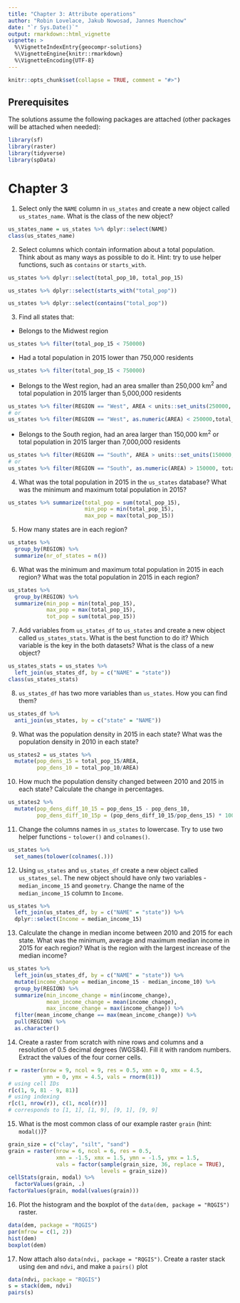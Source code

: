 ```yaml
---
title: "Chapter 3: Attribute operations"
author: "Robin Lovelace, Jakub Nowosad, Jannes Muenchow"
date: "`r Sys.Date()`"
output: rmarkdown::html_vignette
vignette: >
  %\VignetteIndexEntry{geocompr-solutions}
  %\VignetteEngine{knitr::rmarkdown}
  %\VignetteEncoding{UTF-8}
---
```


```r
knitr::opts_chunk$set(collapse = TRUE, comment = "#>")
```

## Prerequisites {-}

The solutions assume the following packages are attached (other packages will be attached when needed):

```r
library(sf)
library(raster)
library(tidyverse)
library(spData)
```


# Chapter 3

<!-- Attribute subsetting -->
1. Select only the `NAME` column in `us_states` and create a new object called `us_states_name`. 
What is the class of the new object? <!--why there is a "sf" part? -->
```r
us_states_name = us_states %>% dplyr::select(NAME)
class(us_states_name)
```
2. Select columns which contain information about a total population.
Think about as many ways as possible to do it. 
Hint: try to use helper functions, such as `contains` or `starts_with`.
```r
us_states %>% dplyr::select(total_pop_10, total_pop_15)
```
```r
us_states %>% dplyr::select(starts_with("total_pop"))
```
```r
us_states %>% dplyr::select(contains("total_pop"))
```
3. Find all states that:
- Belongs to the Midwest region
```r
us_states %>% filter(total_pop_15 < 750000)
```
- Had a total population in 2015 lower than 750,000 residents
```r
us_states %>% filter(total_pop_15 < 750000)
```
- Belongs to the West region, had an area smaller than 250,000 km^2^ and total population in 2015 larger than 5,000,000 residents
```r
us_states %>% filter(REGION == "West", AREA < units::set_units(250000, km^2),total_pop_15 > 5000000)
# or
us_states %>% filter(REGION == "West", as.numeric(AREA) < 250000,total_pop_15 > 5000000)
```
- Belongs to the South region, had an area larger than 150,000 km^2^ or total population in 2015 larger than 7,000,000 residents
```r
us_states %>% filter(REGION == "South", AREA > units::set_units(150000, km^2), total_pop_15 > 7000000)
# or
us_states %>% filter(REGION == "South", as.numeric(AREA) > 150000, total_pop_15 > 7000000)
```
<!-- 4. Exercises about additional select and filter helper functions (one_of; between, is.na, near, etc.) -->
<!-- Attribute aggregation -->
4. What was the total population in 2015 in the `us_states` database? What was the minimum and maximum total population in 2015?
```r
us_states %>% summarize(total_pop = sum(total_pop_15),
                        min_pop = min(total_pop_15),
                        max_pop = max(total_pop_15))
```
5. How many states are in each region?
```r
us_states %>%
  group_by(REGION) %>%
  summarize(nr_of_states = n())
```
6. What was the minimum and maximum total population in 2015 in each region? What was the total population in 2015 in each region?
```r
us_states %>%
  group_by(REGION) %>%
  summarize(min_pop = min(total_pop_15),
            max_pop = max(total_pop_15),
            tot_pop = sum(total_pop_15))
```
<!-- Attribute joining -->
7. Add variables from `us_states_df` to `us_states` and create a new object called `us_states_stats`. What is the best function to do it? Which variable is the key in the both datasets? What is the class of a new object?
```r
us_states_stats = us_states %>%
  left_join(us_states_df, by = c("NAME" = "state"))
class(us_states_stats)
```
8. `us_states_df` has two more variables than `us_states`. How you can find them?
```r
us_states_df %>%
  anti_join(us_states, by = c("state" = "NAME"))
```
<!-- Attribute creation -->
9. What was the population density in 2015 in each state? What was the population density in 2010 in each state?
```r
us_states2 = us_states %>%
  mutate(pop_dens_15 = total_pop_15/AREA,
         pop_dens_10 = total_pop_10/AREA)
```
10. How much the population density changed between 2010 and 2015 in each state? Calculate the change in percentages.
```r
us_states2 %>%
  mutate(pop_dens_diff_10_15 = pop_dens_15 - pop_dens_10,
         pop_dens_diff_10_15p = (pop_dens_diff_10_15/pop_dens_15) * 100)
```
11. Change the columns names in `us_states` to lowercase. Try to use two helper functions - `tolower()` and `colnames()`.
```r
us_states %>%
  set_names(tolower(colnames(.)))
```
<!-- Mixed exercises -->
<!-- combination of use of select, mutate, group_by, summarize, etc  -->
12. Using `us_states` and `us_states_df` create a new object called `us_states_sel`. The new object should have only two variables - `median_income_15` and `geometry`. Change the name of the `median_income_15` column to `Income`.
```r
us_states %>%
  left_join(us_states_df, by = c("NAME" = "state")) %>%
  dplyr::select(Income = median_income_15)
```
13. Calculate the change in median income between 2010 and 2015 for each state. What was the minimum, average and maximum median income in 2015 for each region? What is the region with the largest increase of the median income?
```r
us_states %>%
  left_join(us_states_df, by = c("NAME" = "state")) %>%
  mutate(income_change = median_income_15 - median_income_10) %>%
  group_by(REGION) %>%
  summarize(min_income_change = min(income_change),
            mean_income_change = mean(income_change),
            max_income_change = max(income_change)) %>%
  filter(mean_income_change == max(mean_income_change)) %>%
  pull(REGION) %>%
  as.character()
```

14. Create a raster from scratch with nine rows and columns and a resolution of 0.5 decimal degrees (WGS84).
Fill it with random numbers.
Extract the values of the four corner cells. 
```r
r = raster(nrow = 9, ncol = 9, res = 0.5, xmn = 0, xmx = 4.5,
           ymn = 0, ymx = 4.5, vals = rnorm(81))
# using cell IDs
r[c(1, 9, 81 - 9, 81)]
# using indexing
r[c(1, nrow(r)), c(1, ncol(r))]
# corresponds to [1, 1], [1, 9], [9, 1], [9, 9]
```
15. What is the most common class of our example raster `grain` (hint: `modal()`)?
```r
grain_size = c("clay", "silt", "sand")
grain = raster(nrow = 6, ncol = 6, res = 0.5, 
               xmn = -1.5, xmx = 1.5, ymn = -1.5, ymx = 1.5,
               vals = factor(sample(grain_size, 36, replace = TRUE), 
                             levels = grain_size))
cellStats(grain, modal) %>%
  factorValues(grain, .)
factorValues(grain, modal(values(grain)))
```
16. Plot the histogram and the boxplot of the `data(dem, package = "RQGIS")` raster. 
```r
data(dem, package = "RQGIS")
par(mfrow = c(1, 2))
hist(dem)
boxplot(dem)
```
17. Now attach also `data(ndvi, package = "RQGIS")`. 
Create a raster stack using `dem` and `ndvi`, and make a `pairs()` plot
```r
data(ndvi, package = "RQGIS")
s = stack(dem, ndvi)
pairs(s)
```
